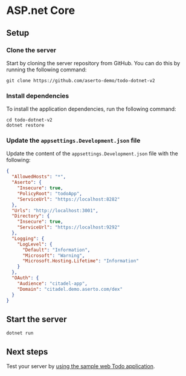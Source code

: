 # ASP.net Core

## Setup

### Clone the server
Start by cloning the server repository from GitHub. You can do this by running the following command:
```
git clone https://github.com/aserto-demo/todo-dotnet-v2
```

### Install dependencies
To install the application dependencies, run the following command:
```
cd todo-dotnet-v2
dotnet restore
```

### Update the `appsettings.Development.json` file
Update the content of the `appsettings.Development.json` file with the following:
```json
{
  "AllowedHosts": "*",
  "Aserto": {
    "Insecure": true,
    "PolicyRoot": "todoApp",
    "ServiceUrl": "https://localhost:8282"
  },
  "Urls": "http://localhost:3001",
  "Directory": {
    "Insecure": true,
    "ServiceUrl": "https://localhost:9292"
  },
  "Logging": {
    "LogLevel": {
      "Default": "Information",
      "Microsoft": "Warning",
      "Microsoft.Hosting.Lifetime": "Information"
    }
  },
  "OAuth": {
    "Audience": "citadel-app",
    "Domain": "citadel.demo.aserto.com/dex"
  }
}
```

## Start the server
```
dotnet run
```
## Next steps
Test your server by [using the sample web Todo application](/docs/getting-started/samples/test-application).
